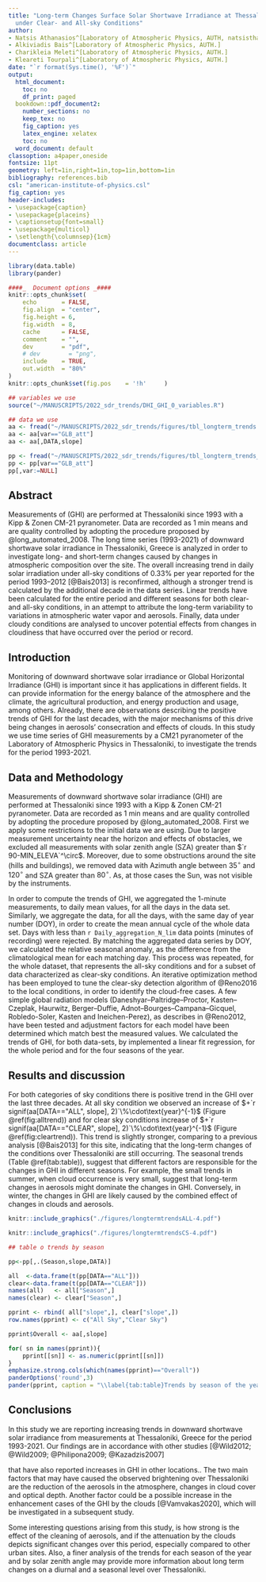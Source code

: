 ```yaml
---
title: "Long-term Changes Surface Solar Shortwave Irradiance at Thessaloniki, Greece
  under Clear- and All-sky Conditions"
author:
- Natsis Athanasios^[Laboratory of Atmospheric Physics, AUTH, natsisthanasis@gmail.com]
- Alkiviadis Bais^[Laboratory of Atmospheric Physics, AUTH.]
- Charikleia Meleti^[Laboratory of Atmospheric Physics, AUTH.]
- Kleareti Tourpali^[Laboratory of Atmospheric Physics, AUTH.]
date: "`r format(Sys.time(), '%F')`"
output:
  html_document:
    toc: no
    df_print: paged
  bookdown::pdf_document2:
    number_sections: no
    keep_tex: no
    fig_caption: yes
    latex_engine: xelatex
    toc: no
  word_document: default
classoption: a4paper,oneside
fontsize: 11pt
geometry: left=1in,right=1in,top=1in,bottom=1in
bibliography: references.bib
csl: "american-institute-of-physics.csl"
fig_caption: yes
header-includes:
- \usepackage{caption}
- \usepackage{placeins}
- \captionsetup{font=small}
- \usepackage{multicol}
- \setlength{\columnsep}{1cm}
documentclass: article
---
```


```r
library(data.table)
library(pander)

####_  Document options _####
knitr::opts_chunk$set(
	echo       = FALSE,
	fig.align  = "center",
	fig.height = 6,
	fig.width  = 8,
	cache      = FALSE,
	comment    = "",
	dev        = "pdf",
	# dev        = "png",
	include    = TRUE,
	out.width  = "80%"
)
knitr::opts_chunk$set(fig.pos    = '!h'     )

## variables we use
source("~/MANUSCRIPTS/2022_sdr_trends/DHI_GHI_0_variables.R")

## data we use
aa <- fread("~/MANUSCRIPTS/2022_sdr_trends/figures/tbl_longterm_trends.dat")
aa <- aa[var=="GLB_att"]
aa <- aa[,DATA,slope]

pp <- fread("~/MANUSCRIPTS/2022_sdr_trends/figures/tbl_longterm_trends_season.dat")
pp <- pp[var=="GLB_att"]
pp[,var:=NULL]

```

## Abstract

Measurements of (GHI) are performed at Thessaloniki since 1993 with a Kipp & Zonen CM-21 pyranometer. Data are recorded as 1 min means and are quality controlled by adopting the procedure proposed by @long_automated_2008. The long time series (1993-2021) of downward shortwave solar irradiance in Thessaloniki, Greece is analyzed in order to investigate long- and short-term changes caused by changes in atmospheric composition over the site. The overall increasing trend in daily solar irradiation under all-sky conditions of 0.33% per year reported for the period 1993--2012 [@Bais2013] is reconfirmed, although a stronger trend is calculated by the additional decade in the data series. Linear trends have been calculated for the entire period and different seasons for both clear- and all-sky conditions, in an attempt to attribute the long-term variability to variations in atmospheric water vapor and aerosols. Finally, data under cloudy conditions are analysed to uncover potential effects from changes in cloudiness that have occurred over the period or record.

## Introduction

Monitoring of downward shortwave solar irradiance or Global Horizontal Irradiance (GHI) is important since it has applications in different fields. It can provide information for the energy balance of the atmosphere and the climate, the agricultural production, and energy production and usage, among others. Already, there are observations describing the positive trends of GHI for the last decades, with the major mechanisms of this drive being changes in aerosols' consecration and effects of clouds. In this study we use time series of GHI measurements by a CM21 pyranometer of the Laboratory of Atmospheric Physics in Thessaloniki, to investigate the trends for the period 1993-2021.

## Data and Methodology

Measurements of downward shortwave solar irradiance (GHI) are performed at Thessaloniki since 1993 with a Kipp & Zonen CM-21 pyranometer. Data are recorded as 1 min means and are quality controlled by adopting the procedure proposed by @long_automated_2008. First we apply some restrictions to the initial data we are using. Due to larger measurement uncertainty near the horizon and effects of obstacles, we excluded all measurements with solar zenith angle (SZA) greater than $`r 90-MIN_ELEVA`^\circ$. Moreover, due to some obstructions around the site (hills and buildings), we removed data with Azimuth angle between $35^\circ$ and $120^\circ$ and SZA greater than $80^\circ$. As, at those cases the Sun, was not visible by the instruments.

In order to compute the trends of GHI, we aggregated the 1-minute measurements, to daily mean values, for all the days in the data set. Similarly, we aggregate the data, for all the days, with the same day of year number (DOY), in order to create the mean annual cycle of the whole data set. Days with less than `r Daily_aggregation_N_lim` data points (minutes of recording) were rejected. By matching the aggregated data series by DOY, we calculated the relative seasonal anomaly, as the difference from the climatological mean for each matching day. This process was repeated, for the whole dataset, that represents the all-sky conditions and for a subset of data characterized as clear-sky conditions. An iterative optimization method has been employed to tune the clear-sky detection algorithm of @Reno2016 to the local conditions, in order to identify the cloud-free cases. A few simple global radiation models (Daneshyar--Paltridge--Proctor, Kasten--Czeplak, Haurwitz, Berger--Duffie, Adnot--Bourges--Campana--Gicquel, Robledo-Soler, Kasten and Ineichen-Perez), as describes in @Reno2012, have been tested and adjustment factors for each model have been determined which match best the measured values. We calculated the trends of GHI, for both data-sets, by implemented a linear fit regression, for the whole period and for the four seasons of the year.


## Results and discussion

For both categories of sky conditions there is positive trend in the GHI over the last three decades. At all sky condition we observed an increase of $+`r signif(aa[DATA=="ALL", slope], 2)`\%\cdot\text{year}^{-1}$ (Figure \@ref(fig:alltrend)) and for clear sky conditions increase of $+`r signif(aa[DATA=="CLEAR", slope], 2)`\%\cdot\text{year}^{-1}$ (Figure \@ref(fig:cleartrend)). This trend is slightly stronger, comparing to a previous analysis [@Bais2013] for this site, indicating that the long-term changes of the conditions over Thessaloniki are still occurring. The seasonal trends (Table \@ref(tab:table)), suggest that different factors are responsible for the changes in GHI in different seasons. For example, the small trends in summer, when cloud occurrence is very small, suggest that long-term changes in aerosols might dominate the changes in GHI. Conversely, in winter, the changes in GHI are likely caused by the combined effect of changes in clouds and aerosols.

```r
knitr::include_graphics("./figures/longtermtrendsALL-4.pdf")
```

```r
knitr::include_graphics("./figures/longtermtrendsCS-4.pdf")
```

```r
## table o trends by season

pp<-pp[,.(Season,slope,DATA)]

all  <-data.frame(t(pp[DATA=="ALL"]))
clear<-data.frame(t(pp[DATA=="CLEAR"]))
names(all)   <- all["Season",]
names(clear) <- clear["Season",]

pprint <- rbind( all["slope",], clear["slope",])
row.names(pprint) <- c("All Sky","Clear Sky")

pprint$Overall <- aa[,slope] 

for( sn in names(pprint)){
    pprint[[sn]] <- as.numeric(pprint[[sn]])
}
emphasize.strong.cols(which(names(pprint)=="Overall"))
panderOptions('round',3)
pander(pprint, caption = "\\label{tab:table}Trends by season of the year, for clear and all sky conditions. The statistical significance of all trends is greater than $99\\%$.")

```

## Conclusions

In this study we are reporting increasing trends in downward shortwave solar irradiance from measurements at Thessaloniki, Greece for the period 1993-2021. Our findings are in accordance with other studies [@Wild2012; @Wild2009; @Philipona2009; @Kazadzis2007]

that have also reported increases in GHI in other locations.. The two main factors that may have caused the observed brightening over Thessaloniki are the reduction of the aerosols in the atmosphere, changes in cloud cover and optical depth. Another factor could be a possible increase in the enhancement cases of the GHI by the clouds [@Vamvakas2020], which will be investigated in a subsequent study.

Some interesting questions arising from this study, is how strong is the effect of the cleaning of aerosols, and if the attenuation by the clouds depicts significant changes over this period, especially compared to other urban sites. Also, a finer analysis of the trends for each season of the year and by solar zenith angle may provide more information about long term changes on a diurnal and a seasonal level over Thessaloniki.

\newpage
